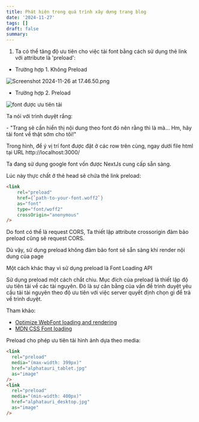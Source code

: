 ```yaml
---
title: Phát hiện trong quá trình xây dựng trang blog
date: '2024-11-27'
tags: []
draft: false
summary:
---
```


1. Ta có thể tăng độ ưu tiên cho việc tải font bằng cách sử dụng thẻ link với attribute là 'preload':

- Trường hợp 1. Không Preload


![Screenshot 2024-11-26 at 17.46.50.png](/static/images/1f0bcd6d-21ea-49a2-9a21-4821d7bf89d5/38df2260c84f46608dfb1b02eba32cc2.jpeg)

- Trường hợp 2. Preload

![font được ưu tiên tải](/static/images/1f0bcd6d-21ea-49a2-9a21-4821d7bf89d5/50f768e22bf74a68bfcb7414d652d515.jpeg)

Ta nói với trình duyệt rắng:

\- "Trang sẽ cần hiển thị nội dung theo font đó nên rằng thì là mà... Hm, hãy tải font về thật sớm cho tôi!"

Trong hình, để ý vị trí font được đặt ở các row trên cùng, ngay dưới file html tại URL http://localhost:3000/

Ta đang sử dụng google font vốn được NextJs cung cấp sẵn sàng.

Lúc này thực chất ở thẻ head sẽ chứa thẻ link preload:

```html
<link
	rel="preload"
	href={`path-to-your-font.woff2`}
	as="font"
	type="font/woff2"
	crossOrigin="anonymous"
/>
```

Do font có thể là request CORS, Ta thiết lập attribute crossorigin đảm bảo preload cũng sẽ request CORS.

Dù vậy, sử dụng preload không đảm bảo font sẽ sẵn sàng khi render nội dung của page

Một cách khác thay vì sử dụng preload là Font Loading API

Sử dụng preload một cách chắt chiu. Mục đích của preload là thiết lập độ ưu tiên tải về các tài nguyên. Đó là sự cân bằng của vấn đề trình duyệt yêu cầu tải tài nguyên theo độ ưu tiên với việc server quyết định chọn gì để trả về trình duyệt.

Tham khảo:
- [Optimize WebFont loading and rendering](https://web.dev/articles/optimize-webfont-loading#the-font-loading-api)
- [MDN CSS Font loading](https://developer.mozilla.org/en-US/docs/Web/API/CSS_Font_Loading_API)

Preload cho phép ưu tiên tải hình ảnh dựa theo media:

```html
<link
  rel="preload"
  media="(max-width: 399px)"
  href="alphatauri_tablet.jpg"
  as="image"
/>
<link
  rel="preload"
  media="(min-width: 400px)"
  href="alphatauri_desktop.jpg"
  as="image"
/>
```



<PaperAirplane />